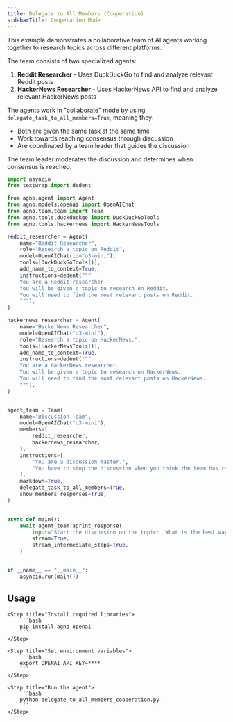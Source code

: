 ```yaml
---
title: Delegate to All Members (Cooperation)
sidebarTitle: Cooperation Mode
---
```


This example demonstrates a collaborative team of AI agents working together to research topics across different platforms.

The team consists of two specialized agents:
1. **Reddit Researcher** - Uses DuckDuckGo to find and analyze relevant Reddit posts
2. **HackerNews Researcher** - Uses HackerNews API to find and analyze relevant HackerNews posts

The agents work in "collaborate" mode by using `delegate_task_to_all_members=True`, meaning they:
- Both are given the same task at the same time
- Work towards reaching consensus through discussion
- Are coordinated by a team leader that guides the discussion

The team leader moderates the discussion and determines when consensus is reached.

```python delegate_to_all_members_cooperation.py
import asyncio
from textwrap import dedent

from agno.agent import Agent
from agno.models.openai import OpenAIChat
from agno.team.team import Team
from agno.tools.duckduckgo import DuckDuckGoTools
from agno.tools.hackernews import HackerNewsTools

reddit_researcher = Agent(
    name="Reddit Researcher",
    role="Research a topic on Reddit",
    model=OpenAIChat(id="o3-mini"),
    tools=[DuckDuckGoTools()],
    add_name_to_context=True,
    instructions=dedent("""
    You are a Reddit researcher.
    You will be given a topic to research on Reddit.
    You will need to find the most relevant posts on Reddit.
    """),
)

hackernews_researcher = Agent(
    name="HackerNews Researcher",
    model=OpenAIChat("o3-mini"),
    role="Research a topic on HackerNews.",
    tools=[HackerNewsTools()],
    add_name_to_context=True,
    instructions=dedent("""
    You are a HackerNews researcher.
    You will be given a topic to research on HackerNews.
    You will need to find the most relevant posts on HackerNews.
    """),
)


agent_team = Team(
    name="Discussion Team",
    model=OpenAIChat("o3-mini"),
    members=[
        reddit_researcher,
        hackernews_researcher,
    ],
    instructions=[
        "You are a discussion master.",
        "You have to stop the discussion when you think the team has reached a consensus.",
    ],
    markdown=True,
    delegate_task_to_all_members=True,
    show_members_responses=True,
)


async def main():
    await agent_team.aprint_response(
        input="Start the discussion on the topic: 'What is the best way to learn to code?'",
        stream=True,
        stream_intermediate_steps=True,
    )


if __name__ == "__main__":
    asyncio.run(main())
```

## Usage

<Steps>
    <Snippet file="create-venv-step.mdx" />

    <Step title="Install required libraries">
        ```bash
        pip install agno openai
        ```
    </Step>

    <Step title="Set environment variables">
        ```bash
        export OPENAI_API_KEY=****
        ```
    </Step>

    <Step title="Run the agent">
        ```bash
        python delegate_to_all_members_cooperation.py
        ```
    </Step>

</Steps>